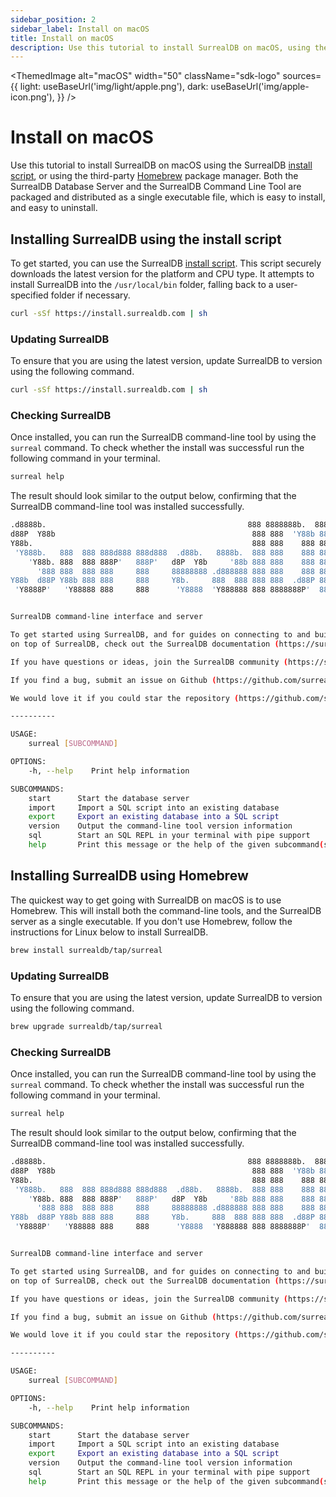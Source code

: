 ```yaml
---
sidebar_position: 2
sidebar_label: Install on macOS
title: Install on macOS
description: Use this tutorial to install SurrealDB on macOS, using the SurrealDB install script, or using the third-party Homebrew package manager.
---
```



<ThemedImage
  alt="macOS"
  width="50"
  className="sdk-logo"
  sources={{
    light: useBaseUrl('img/light/apple.png'),
    dark: useBaseUrl('img/apple-icon.png'),
  }}
/>

# Install on macOS

Use this tutorial to install SurrealDB on macOS using the SurrealDB [install script](https://github.com/surrealdb/install.surrealdb.com), or using the third-party [Homebrew](https://brew.sh/) package manager. Both the SurrealDB Database Server and the SurrealDB Command Line Tool are packaged and distributed as a single executable file, which is easy to install, and easy to uninstall.

## Installing SurrealDB using the install script

To get started, you can use the SurrealDB [install script](https://github.com/surrealdb/install.surrealdb.com). This script securely downloads the latest version for the platform and CPU type. It attempts to install SurrealDB into the `/usr/local/bin` folder, falling back to a user-specified folder if necessary.

```bash
curl -sSf https://install.surrealdb.com | sh
```

### Updating SurrealDB

To ensure that you are using the latest version, update SurrealDB to version <Version /> using the following command.

```bash
curl -sSf https://install.surrealdb.com | sh
```

### Checking SurrealDB

Once installed, you can run the SurrealDB command-line tool by using the `surreal` command. To check whether the install was successful run the following command in your terminal.

```bash
surreal help
```
The result should look similar to the output below, confirming that the SurrealDB command-line tool was installed successfully.

```bash
.d8888b.                                             888 8888888b.  888888b.
d88P  Y88b                                            888 888  'Y88b 888  '88b
Y88b.                                                 888 888    888 888  .88P
 'Y888b.   888  888 888d888 888d888  .d88b.   8888b.  888 888    888 8888888K.
	'Y88b. 888  888 888P'   888P'   d8P  Y8b     '88b 888 888    888 888  'Y88b
	  '888 888  888 888     888     88888888 .d888888 888 888    888 888    888
Y88b  d88P Y88b 888 888     888     Y8b.     888  888 888 888  .d88P 888   d88P
 'Y8888P'   'Y88888 888     888      'Y8888  'Y888888 888 8888888P'  8888888P'


SurrealDB command-line interface and server

To get started using SurrealDB, and for guides on connecting to and building applications
on top of SurrealDB, check out the SurrealDB documentation (https://surrealdb.com/docs).

If you have questions or ideas, join the SurrealDB community (https://surrealdb.com/community).

If you find a bug, submit an issue on Github (https://github.com/surrealdb/surrealdb/issues).

We would love it if you could star the repository (https://github.com/surrealdb/surrealdb).

----------

USAGE:
	surreal [SUBCOMMAND]

OPTIONS:
	-h, --help    Print help information

SUBCOMMANDS:
	start      Start the database server
	import     Import a SQL script into an existing database
	export     Export an existing database into a SQL script
	version    Output the command-line tool version information
	sql        Start an SQL REPL in your terminal with pipe support
	help       Print this message or the help of the given subcommand(s)

```

## Installing SurrealDB using Homebrew

The quickest way to get going with SurrealDB on macOS is to use Homebrew. This will install both the command-line tools, and the SurrealDB server as a single executable. If you don't use Homebrew, follow the instructions for Linux below to install SurrealDB.

```bash 
brew install surrealdb/tap/surreal
```

### Updating SurrealDB

To ensure that you are using the latest version, update SurrealDB to version <Version /> using the following command.

```bash
brew upgrade surrealdb/tap/surreal
```

### Checking SurrealDB

Once installed, you can run the SurrealDB command-line tool by using the `surreal` command. To check whether the install was successful run the following command in your terminal.

```bash
surreal help
```

The result should look similar to the output below, confirming that the SurrealDB command-line tool was installed successfully.

```bash
.d8888b.                                             888 8888888b.  888888b.
d88P  Y88b                                            888 888  'Y88b 888  '88b
Y88b.                                                 888 888    888 888  .88P
 'Y888b.   888  888 888d888 888d888  .d88b.   8888b.  888 888    888 8888888K.
	'Y88b. 888  888 888P'   888P'   d8P  Y8b     '88b 888 888    888 888  'Y88b
	  '888 888  888 888     888     88888888 .d888888 888 888    888 888    888
Y88b  d88P Y88b 888 888     888     Y8b.     888  888 888 888  .d88P 888   d88P
 'Y8888P'   'Y88888 888     888      'Y8888  'Y888888 888 8888888P'  8888888P'


SurrealDB command-line interface and server

To get started using SurrealDB, and for guides on connecting to and building applications
on top of SurrealDB, check out the SurrealDB documentation (https://surrealdb.com/docs).

If you have questions or ideas, join the SurrealDB community (https://surrealdb.com/community).

If you find a bug, submit an issue on Github (https://github.com/surrealdb/surrealdb/issues).

We would love it if you could star the repository (https://github.com/surrealdb/surrealdb).

----------

USAGE:
	surreal [SUBCOMMAND]

OPTIONS:
	-h, --help    Print help information

SUBCOMMANDS:
	start      Start the database server
	import     Import a SQL script into an existing database
	export     Export an existing database into a SQL script
	version    Output the command-line tool version information
	sql        Start an SQL REPL in your terminal with pipe support
	help       Print this message or the help of the given subcommand(s)

```